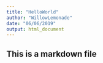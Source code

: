 ```yaml
---
title: "HelloWorld"
author: "WillowLemonade"
date: "06/06/2019"
output: html_document
---
```

## This is a markdown file